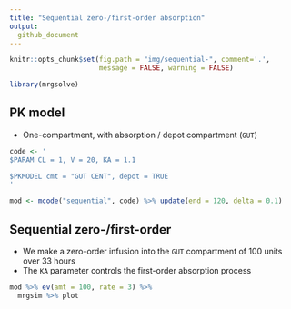 ```yaml
---
title: "Sequential zero-/first-order absorption"
output: 
  github_document
---
```


```r
knitr::opts_chunk$set(fig.path = "img/sequential-", comment='.', 
                      message = FALSE, warning = FALSE)
```



```r
library(mrgsolve)
```

## PK model

- One-compartment, with absorption / depot compartment (`GUT`)

```r
code <- '
$PARAM CL = 1, V = 20, KA = 1.1

$PKMODEL cmt = "GUT CENT", depot = TRUE
'
```



```r
mod <- mcode("sequential", code) %>% update(end = 120, delta = 0.1)
```

## Sequential zero-/first-order

- We make a zero-order infusion into the `GUT` compartment
of 100 units over 33 hours
- The `KA` parameter controls the first-order absorption process

```r
mod %>% ev(amt = 100, rate = 3) %>% 
  mrgsim %>% plot
```












